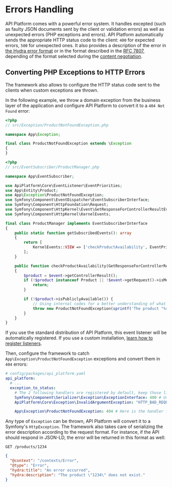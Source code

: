 # Errors Handling

API Platform comes with a powerful error system. It handles excepted (such as faulty JSON documents sent by the
client or validation errors) as well as unexpected errors (PHP exceptions and errors).
API Platform automatically sends the appropriate HTTP status code to the client: `400` for expected errors, `500` for
unexpected ones. It also provides a description of the error in [the Hydra error format](http://www.hydra-cg.com/spec/latest/core/#description-of-http-status-codes-and-errors)
or in the format described in the [RFC 7807](https://tools.ietf.org/html/rfc7807), depending of the format selected during the [content negotiation](content-negotiation.md).

## Converting PHP Exceptions to HTTP Errors

The framework also allows to configure the HTTP status code sent to the clients when custom exceptions are thrown.

In the following example, we throw a domain exception from the business layer of the application and
configure API Platform to convert it to a `404 Not Found` error:

```php
<?php
// src/Exception/ProductNotFoundException.php

namespace App\Exception;

final class ProductNotFoundException extends \Exception
{
}
```

```php
<?php
// src/EventSubscriber/ProductManager.php

namespace App\EventSubscriber;

use ApiPlatform\Core\EventListener\EventPriorities;
use App\Entity\Product;
use App\Exception\ProductNotFoundException;
use Symfony\Component\EventDispatcher\EventSubscriberInterface;
use Symfony\Component\HttpFoundation\Request;
use Symfony\Component\HttpKernel\Event\GetResponseForControllerResultEvent;
use Symfony\Component\HttpKernel\KernelEvents;

final class ProductManager implements EventSubscriberInterface
{
    public static function getSubscribedEvents(): array
    {
        return [
            KernelEvents::VIEW => ['checkProductAvailability', EventPriorities::PRE_VALIDATE],
        ];
    }

    public function checkProductAvailability(GetResponseForControllerResultEvent $event): void
    {
        $product = $event->getControllerResult();
        if (!$product instanceof Product || !$event->getRequest()->isMethodSafe(false)) {
            return;
        }

        if (!$product->isPubliclyAvailable()) {
            // Using internal codes for a better understanding of what's going on
            throw new ProductNotFoundException(sprintf('The product "%s" does not exist.', $product->getId()));
        }
    }
}
```

If you use the standard distribution of API Platform, this event listener will be automatically registered. If you use a
custom installation, [learn how to register listeners](events.md).

Then, configure the framework to catch `App\Exception\ProductNotFoundException` exceptions and convert them in `404`
errors:

```yaml
# config/packages/api_platform.yaml
api_platform:
  # ...
  exception_to_status:
    # The 2 following handlers are registered by default, keep those lines to prevent unexpected side effects
    Symfony\Component\Serializer\Exception\ExceptionInterface: 400 # Use a raw status code (recommended)
    ApiPlatform\Core\Exception\InvalidArgumentException: "HTTP_BAD_REQUEST" # Or a `Symfony\Component\HttpFoundation\Response`'s constant

    App\Exception\ProductNotFoundException: 404 # Here is the handler for our custom exception
```

Any type of `Exception` can be thrown, API Platform will convert it to a Symfony's `HttpException`. The framework also takes
care of serializing the error description according to the request format. For instance, if the API should respond in JSON-LD,
the error will be returned in this format as well:

`GET /products/1234`

```json
{
  "@context": "/contexts/Error",
  "@type": "Error",
  "hydra:title": "An error occurred",
  "hydra:description": "The product \"1234\" does not exist."
}
```
